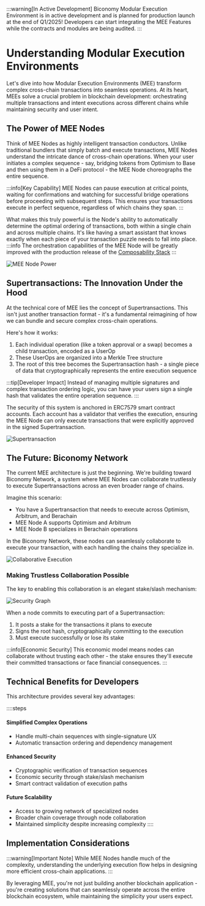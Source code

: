 :::warning[In Active Development]
Biconomy Modular Execution Environment is in active development and is planned for production launch at the 
end of Q1/2025! Developers can start integrating the MEE Features while the contracts and modules are being 
audited.
:::

# Understanding Modular Execution Environments

Let's dive into how Modular Execution Environments (MEE) transform complex cross-chain transactions into seamless 
operations. At its heart, MEEs solve a crucial problem in blockchain development: 
orchestrating multiple transactions and intent executions across different chains while maintaining security and user intent.

## The Power of MEE Nodes

Think of MEE Nodes as highly intelligent transaction conductors. Unlike traditional bundlers that simply batch and execute transactions, MEE Nodes understand the intricate dance of cross-chain operations. When your user initiates a complex sequence - say, bridging tokens from Optimism to Base and then using them in a DeFi protocol - the MEE Node choreographs the entire sequence.

:::info[Key Capability]
MEE Nodes can pause execution at critical points, waiting for confirmations and watching for successful bridge operations before proceeding with subsequent steps. This ensures your transactions execute in perfect sequence, regardless of which chains they span.
:::

What makes this truly powerful is the Node's ability to automatically determine the optimal ordering of transactions, both within a single chain and across multiple chains. It's like having a smart assistant that knows exactly when each piece of your transaction puzzle needs to fall into place.
:::info
The orchestration capabilities of the MEE Node will be greatly improved with the production release of the 
[Composability Stack](/composability)
:::

![MEE Node Power](https://i.imgur.com/CdLkOZw.png)

## Supertransactions: The Innovation Under the Hood

At the technical core of MEE lies the concept of Supertransactions. This isn't just another transaction format - it's a fundamental reimagining of how we can bundle and secure complex cross-chain operations.

Here's how it works:

1. Each individual operation (like a token approval or a swap) becomes a child transaction, encoded as a UserOp
2. These UserOps are organized into a Merkle Tree structure
3. The root of this tree becomes the Supertransaction hash - a single piece of data that cryptographically represents the entire execution sequence

:::tip[Developer Impact]
Instead of managing multiple signatures and complex transaction ordering logic, you can have your users sign a single hash that validates the entire operation sequence.
:::

The security of this system is anchored in ERC7579 smart contract accounts. Each account has a validator that verifies the execution, ensuring the MEE Node can only execute transactions that were explicitly approved in the signed Supertransaction.

![Supertransaction](https://i.imgur.com/ulvvS0h.png)

## The Future: Biconomy Network

The current MEE architecture is just the beginning. We're building toward Biconomy Network, a system where MEE Nodes can collaborate trustlessly to execute Supertransactions across an even broader range of chains.

Imagine this scenario:
- You have a Supertransaction that needs to execute across Optimism, Arbitrum, and Berachain
- MEE Node A supports Optimism and Arbitrum
- MEE Node B specializes in Berachain operations

In the Biconomy Network, these nodes can seamlessly collaborate to execute your transaction, with each handling the chains they specialize in.

![Collaborative Execution](https://i.imgur.com/eSJusML.png)

### Making Trustless Collaboration Possible

The key to enabling this collaboration is an elegant stake/slash mechanism:

![Security Graph](https://i.imgur.com/R2TCego.png)

When a node commits to executing part of a Supertransaction:
1. It posts a stake for the transactions it plans to execute
2. Signs the root hash, cryptographically committing to the execution
3. Must execute successfully or lose its stake

:::info[Economic Security]
This economic model means nodes can collaborate without trusting each other - the stake ensures they'll execute their committed transactions or face financial consequences.
:::

## Technical Benefits for Developers

This architecture provides several key advantages:

::::steps
#### **Simplified Complex Operations**
   - Handle multi-chain sequences with single-signature UX
   - Automatic transaction ordering and dependency management

#### **Enhanced Security**
   - Cryptographic verification of transaction sequences
   - Economic security through stake/slash mechanism
   - Smart contract validation of execution paths

#### **Future Scalability**
   - Access to growing network of specialized nodes
   - Broader chain coverage through node collaboration
   - Maintained simplicity despite increasing complexity
::::
## Implementation Considerations

:::warning[Important Note]
While MEE Nodes handle much of the complexity, understanding the underlying execution flow helps in designing more efficient cross-chain applications.
:::

By leveraging MEE, you're not just building another blockchain application - you're creating solutions that can seamlessly operate across the entire blockchain ecosystem, while maintaining the simplicity your users expect.